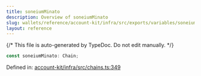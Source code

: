 ```yaml
---
title: soneiumMinato
description: Overview of soneiumMinato
slug: wallets/reference/account-kit/infra/src/exports/variables/soneiumMinato
layout: reference
---
```


{/* This file is auto-generated by TypeDoc. Do not edit manually. */}

```ts
const soneiumMinato: Chain;
```

Defined in: [account-kit/infra/src/chains.ts:349](https://github.com/alchemyplatform/aa-sdk/blob/9f926c402d1661309abbf8eae8431e52e8c5e53f/account-kit/infra/src/chains.ts#L349)

